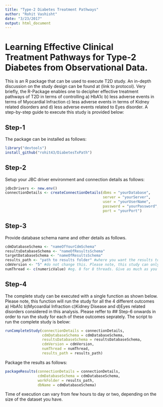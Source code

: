 ```yaml
---
title: "Type-2 Diabetes Treatment Pathways"
author: "Rohit Vashisht"
date: "3/23/2017"
output: html_document
---
```

# Learning Effective Clinical Treatment Pathways for Type-2 Diabetes from Observational Data.
This is an R package that can be used to execute T2D study. An in-depth discussion on the study design can be found at (link to protocol). Very briefly, the R-Package enables one to decipher effective treatment pathways of T2D in terms of controlling a) HbA1c b) less adverse events in terms of Myocardial Infraction c) less adverse events in terms of Kidney related disorders and d) less adverse events related to Eyes disorder. A step-by-step guide to execute this study is provided below: 

## Step-1
The package can be installed as follows:
```r
library("devtools")
install_github("rohit43/DiabetesTxPath")
```

## Step-2
Setup your JBC driver environment and connection details as follows:
```r
jdbcDrivers <- new.env()
connectionDetails <- createConnectionDetails(dbms = "yourDatabase", 
                                             server = "yourServer",
                                             user = "yourUserName", 
                                             password = "yourPassword",
                                             port = "yourPort")
```

## Step-3
Provide database schema name and other details as follows.

```r
cdmDatabaseSchema <- "nameOfYourCdmSchema"
resultsDatabaseSchema <- "nameOfResultsSchema"
targetDatabaseSchema <- "nameOfResultsSchema"
results_path <- "path to results folder" #where you want the results to be saved.
cdmVersion <- "5" #do not change this. Please note, this study can only be executed on CDMV5
numThread <- c(numericValue) #eg. 8 for 8 threads. Give as much as you can :) 
```

## Step-4
The complete study can be executed with a single function as shown below. Please note, this function will run the study for all the 4 different outcomes a) HbA1c b)Mycoardial Infraction c)Kidney Disease and d)Eyes related disorders considered in this analysis. Please reffer to ## Step-6 onwards in order to run the study for each of these outcomes seprately. The script to run the complete study is below:

```r
runCompleteStudy(connectionDetails = connectionDetails,
                 cdmDatabaseSchema = cdmDatabaseSchema,
                 resultsDatabaseSchema = resultsDatabaseSchema,
                 cdmVersion = cdmVersion,
                 numThread = numThread,
                 results_path = results_path)
```

Package the results as follows:
```r
packageResults(connectionDetails = connectionDetails, 
               cdmDatabaseSchema = cdmDatabaseSchema, 
               workFolder = results_path, 
               dbName = cdmDatabaseSchema)
```

Time of execution can vary from few hours to day or two, depending on the size of the dataset you have. 

